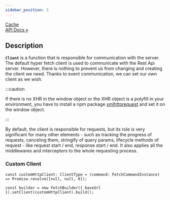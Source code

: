 ```yaml
---
sidebar_position: 3
---
```


<p class="pagination-nav__item pagination-nav__item--prev">
  <a class="pagination-nav__link" href="/api/Hyper-Fetch/Function/fetchClient">
    <div class="pagination-nav__sublabel">Cache</div>
    <div class="pagination-nav__label">API Docs »</div>
  </a>
</p>

## Description

**`Client`** is a function that is responsible for communication with the server. The default hyper fetch client is used
to communicate with the Rest Api server. However, there is nothing to prevent us from changing and creating the client
we need. Thanks to event communication, we can set our own client as we wish.

:::caution

If there is no XHR in the window object or the XHR object is a polyfill in your environment, you have to install a npm
package [xmlhttprequest](https://www.npmjs.com/package/xmlhttprequest) and set it on the window object.

:::

By default, the client is responsible for requests, but its role is very significant for many other elements - such as
tracking the progress of requests, canceling them, stringify of query params, lifecycle methods of request - like
request start / end, response start / end. It also applies all the middlewares and interceptors to the whole requesting
process.

### Custom Client

```tsx
const customHttpClient: ClientType = (command: FetchCommandInstance) => Promise.resolve([null, null, 0]);

const builder = new FetchBuilder({ baseUrl }).setClient(customHttpClient).build();
```
